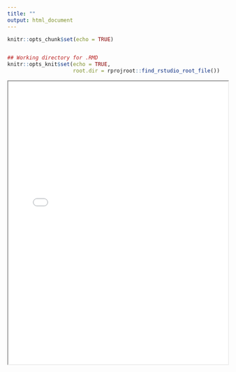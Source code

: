 ```yaml
---
title: ""
output: html_document
---
```


<!---
CSS style tag from https://stackoverflow.com/questions/34906002/increase-width-of-entire-html-rmarkdown-output
--->

<style type="text/css">
.main-container {
  max-width: 100% !important;
  margin: auto;
}
</style>

```r
knitr::opts_chunk$set(echo = TRUE)


## Working directory for .RMD
knitr::opts_knit$set(echo = TRUE,
                     root.dir = rprojroot::find_rstudio_root_file())

```

<iframe src="code/biomass_dashboard.html" height="650" width="100%" title="Biomass Trends"></iframe>